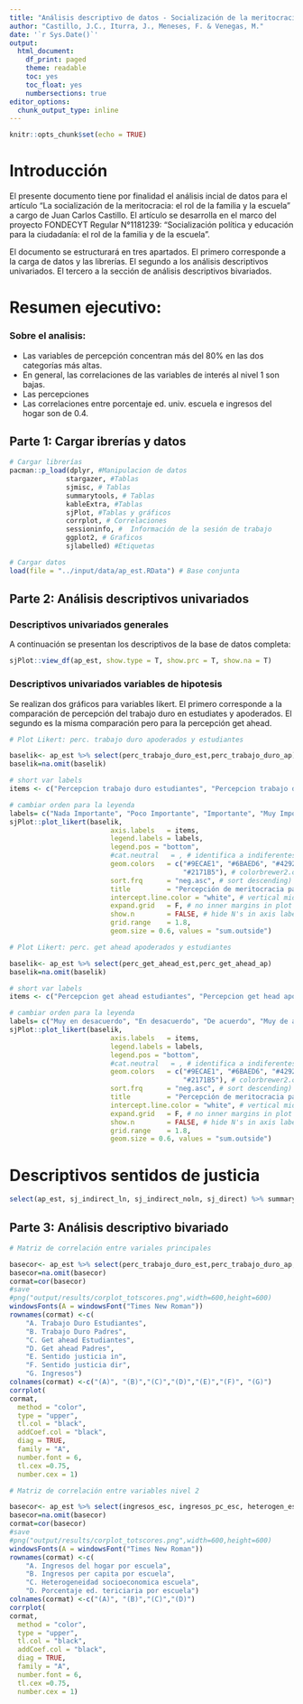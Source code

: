 ```yaml
---
title: "Análisis descriptivo de datos - Socialización de la meritocracia"
author: "Castillo, J.C., Iturra, J., Meneses, F. & Venegas, M."
date: '`r Sys.Date()`'
output:
  html_document:
    df_print: paged
    theme: readable
    toc: yes
    toc_float: yes
    numbersections: true
editor_options:
  chunk_output_type: inline
---
```

```r
knitr::opts_chunk$set(echo = TRUE)
```

# Introducción

El presente documento tiene por finalidad el análisis incial de datos para el artículo "La socialización de la meritocracia: el rol de la familia y la escuela" a cargo de Juan Carlos Castillo. El artículo se desarrolla en el marco del proyecto FONDECYT Regular N°1181239: "Socialización política y educación para la ciudadanía: el rol de la familia y de la escuela".

El documento se estructurará en tres apartados. El primero corresponde a la carga de datos y las librerías. El segundo a los análisis descriptivos univariados. El tercero a la sección de análisis descriptivos bivariados.

# Resumen ejecutivo:

### Sobre el analisis:
- Las variables de percepción concentran más del 80% en las dos categorías más altas.
- En general, las correlaciones de las variables de interés al nivel 1 son bajas.
- Las percepciones
- Las correlaciones entre porcentaje ed. univ. escuela e ingresos del hogar son de 0.4.


## Parte 1: Cargar ibrerías y datos

```r
# Cargar librerías
pacman::p_load(dplyr, #Manipulacion de datos
              stargazer, #Tablas
              sjmisc, # Tablas
              summarytools, # Tablas
              kableExtra, #Tablas
              sjPlot, #Tablas y gráficos
              corrplot, # Correlaciones
              sessioninfo, #  Información de la sesión de trabajo
              ggplot2, # Graficos
              sjlabelled) #Etiquetas

# Cargar datos
load(file = "../input/data/ap_est.RData") # Base conjunta
```


## Parte 2: Análisis descriptivos univariados
### Descriptivos univariados generales

A continuación se presentan los descriptivos de la base de datos completa:

```r
sjPlot::view_df(ap_est, show.type = T, show.prc = T, show.na = T)
```

### Descriptivos univariados variables de hipotesis

Se realizan dos gráficos para variables likert. El primero corresponde a la comparación de percepción del trabajo duro en estudiates y apoderados. El segundo es la misma comparación pero para la percepción get ahead.

```r
# Plot Likert: perc. trabajo duro apoderados y estudiantes

baselik<- ap_est %>% select(perc_trabajo_duro_est,perc_trabajo_duro_ap)
baselik=na.omit(baselik)

# short var labels
items <- c("Percepcion trabajo duro estudiantes", "Percepcion trabajo duro apoderados")

# cambiar orden para la leyenda
labels= c("Nada Importante", "Poco Importante", "Importante", "Muy Importante")  ### E
sjPlot::plot_likert(baselik,
                         axis.labels   = items,
                         legend.labels = labels,
                         legend.pos = "bottom",
                         #cat.neutral   = , # identifica a indiferentes
                         geom.colors   = c("#9ECAE1", "#6BAED6", "#4292C6",
                                           "#2171B5"), # colorbrewer2.org
                         sort.frq      = "neg.asc", # sort descending)
                         title         = "Percepción de meritocracia padres e hijos",
                         intercept.line.color = "white", # vertical middle
                         expand.grid   = F, # no inner margins in plot
                         show.n        = FALSE, # hide N's in axis labels
                         grid.range    = 1.8,
                         geom.size = 0.6, values = "sum.outside")


```

```r
# Plot Likert: perc. get ahead apoderados y estudiantes

baselik<- ap_est %>% select(perc_get_ahead_est,perc_get_ahead_ap)
baselik=na.omit(baselik)

# short var labels
items <- c("Percepcion get ahead estudiantes", "Percepcion get head apoderados")

# cambiar orden para la leyenda
labels= c("Muy en desacuerdo", "En desacuerdo", "De acuerdo", "Muy de acuerdo")  ### E
sjPlot::plot_likert(baselik,
                         axis.labels   = items,
                         legend.labels = labels,
                         legend.pos = "bottom",
                         #cat.neutral   = , # identifica a indiferentes
                         geom.colors   = c("#9ECAE1", "#6BAED6", "#4292C6",
                                           "#2171B5"), # colorbrewer2.org
                         sort.frq      = "neg.asc", # sort descending)
                         title         = "Percepción de meritocracia padres e hijos",
                         intercept.line.color = "white", # vertical middle
                         expand.grid   = F, # no inner margins in plot
                         show.n        = FALSE, # hide N's in axis labels
                         grid.range    = 1.8,
                         geom.size = 0.6, values = "sum.outside")

```

# Descriptivos sentidos de justicia

```r
select(ap_est, sj_indirect_ln, sj_indirect_noln, sj_direct) %>% summarytools::descr()
```

## Parte 3: Análisis descriptivo bivariado

```r
# Matriz de correlación entre variales principales

basecor<- ap_est %>% select(perc_trabajo_duro_est,perc_trabajo_duro_ap,perc_get_ahead_est,perc_get_ahead_ap,sj_indirect_ln,sj_direct,ingresos_pc_esc)
basecor=na.omit(basecor)
cormat=cor(basecor)
#save
#png("output/results/corplot_totscores.png",width=600,height=600)
windowsFonts(A = windowsFont("Times New Roman"))
rownames(cormat) <-c(
    "A. Trabajo Duro Estudiantes",
    "B. Trabajo Duro Padres",
    "C. Get ahead Estudiantes",
    "D. Get ahead Padres",
    "E. Sentido justicia in",
    "F. Sentido justicia dir",
    "G. Ingresos")
colnames(cormat) <-c("(A)", "(B)","(C)","(D)","(E)","(F)", "(G)")
corrplot(
cormat,
  method = "color",
  type = "upper",
  tl.col = "black",
  addCoef.col = "black",
  diag = TRUE,
  family = "A",
  number.font = 6,
  tl.cex =0.75,
  number.cex = 1)
```

```r
# Matriz de correlación entre variables nivel 2

basecor<- ap_est %>% select(ingresos_esc, ingresos_pc_esc, heterogen_esc, univ_esc)
basecor=na.omit(basecor)
cormat=cor(basecor)
#save
#png("output/results/corplot_totscores.png",width=600,height=600)
windowsFonts(A = windowsFont("Times New Roman"))
rownames(cormat) <-c(
    "A. Ingresos del hogar por escuela",
    "B. Ingresos per capita por escuela",
    "C. Heterogeneidad socioeconomica escuela",
    "D. Porcentaje ed. tericiaria por escuela")
colnames(cormat) <-c("(A)", "(B)","(C)","(D)")
corrplot(
cormat,
  method = "color",
  type = "upper",
  tl.col = "black",
  addCoef.col = "black",
  diag = TRUE,
  family = "A",
  number.font = 6,
  tl.cex =0.75,
  number.cex = 1)
```


